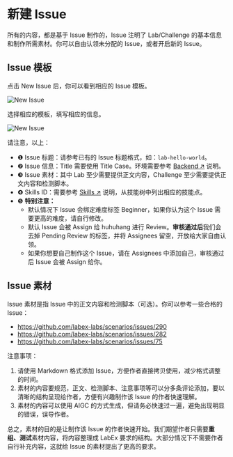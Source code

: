 # 新建 Issue

所有的内容，都是基于 Issue 制作的，Issue 注明了 Lab/Challenge 的基本信息和制作所需素材。你可以自由认领未分配的 Issue，或者开启新的 Issue。

## Issue 模板

点击 New Issue 后，你可以看到相应的 Issue 模板。

![New Issue](.github/assets/new-issue.png)

选择相应的模板，填写相应的信息。

![New Issue](.github/assets/issue-template.png)

请注意，以上：

- ❶ Issue 标题：请参考已有的 Issue 标题格式，如：`lab-hello-world`。
- ❷ Issue 信息：Title 需要使用 Title Case。环境需要参考 [Backend ↗](how-to-start#backend) 说明。
- ❸ Issue 素材：其中 Lab 至少需要提供正文内容，Challenge 至少需要提供正文内容和检测脚本。
- ❹ Skills ID：需要参考 [Skills ↗](skill-tree) 说明，从技能树中列出相应的技能点。
- ❺ **特别注意：**
  - 默认情况下 Issue 会绑定难度标签 Beginner，如果你认为这个 Issue 需要更高的难度，请自行修改。
  - 默认 Issue 会被 Assign 给 huhuhang 进行 Review。**审核通过后**我们会去掉 Pending Review 的标签，并将 Assignees 留空，开放给大家自由认领。
  - 如果你想要自己制作这个 Issue，请在 Assignees 中添加自己，审核通过后 Issue 会被 Assign 给你。

## Issue 素材

Issue 素材是指 Issue 中的正文内容和检测脚本（可选）。你可以参考一些合格的 Issue：

- https://github.com/labex-labs/scenarios/issues/290
- https://github.com/labex-labs/scenarios/issues/282
- https://github.com/labex-labs/scenarios/issues/75

注意事项：

1. 请使用 Markdown 格式添加 Issue，方便作者直接拷贝使用，减少格式调整的时间。
2. 素材的内容要规范，正文、检测脚本、注意事项等可以分多条评论添加，要以清晰的结构呈现给作者，方便有兴趣制作该 Issue 的作者快速理解。
3. 素材的内容可以使用 AIGC 的方式生成，但请务必快速过一遍，避免出现明显的错误，误导作者。

总之，素材的目的是让制作该 Issue 的作者快速开始。我们期望作者只需要**重组、测试**素材内容，将内容整理成 LabEx 要求的结构。大部分情况下不需要作者自行补充内容，这就给 Issue 的素材提出了更高的要求。
